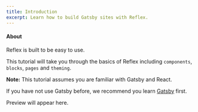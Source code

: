 ```yaml
---
title: Introduction
excerpt: Learn how to build Gatsby sites with Reflex.
---
```


<Div>

#### About

Reflex is built to be easy to use.

This tutorial will take you through the basics of Reflex including `components`, `blocks`, `pages` and `theming`.

<Block src="callout">

**Note:** This tutorial assumes you are familiar with Gatsby and React.

If you have not use Gatsby before, we recommend you learn [Gatsby](https://www.gatsbyjs.org) first.

</Block>

</Div>

<Div>
  <P fontSize="sm">Preview will appear here.</P>
</Div>
